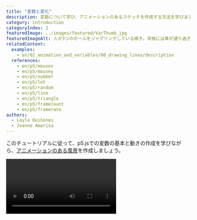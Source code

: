 ```yaml
---
title: "変数と変化"
description: 変数について学び、アニメーションのあるスケッチを作成する方法を学びましょう！
category: introduction
categoryIndex: 2
featuredImage: ../images/featured/VarThumb.jpg
featuredImageAlt: 人が3つのボールをジャグリングしている様子。背後には車が通り過ぎていきます。背景には夜景の絵画があり、木、雲、三日月が描かれています。
relatedContent:
  examples:
    - en/02_animation_and_variables/00_drawing_lines/description
  references:
    - en/p5/mousex
    - en/p5/mousey
    - en/p5/number
    - en/p5/let
    - en/p5/random
    - en/p5/line
    - en/p5/triangle
    - en/p5/framecount
    - en/p5/framerate
authors:
  - Layla Quiñones
  - Joanne Amarisa
---
```



このチュートリアルに従って、p5.jsでの変数の基本と動きの作成を学びながら、[アニメーションのある風景](https://editor.p5js.org/Msqcoding/sketches/WQWNKZppu)を作成しましょう。

<Video src="/videos/tutorials/landscape.mp4" alt="背景に三日月と山脈があり、前景に草と成長する木々がある、アニメーションのある風景。星がランダムに現れ、雲がキャンバス上を移動します。" />

このチュートリアルでは以下のことを学びます：

- p5.jsのスケッチで変数を宣言、初期化、更新する
- p5.jsの図形関数で変数、演算子、random()を使用してキャンバス上に動きを作成する
- p5.jsのプロジェクトに線形およびランダムな動きを追加する


## 前提条件：

- [環境のセットアップ](/tutorials/setting-up-your-environment)
- [はじめに](/tutorials/get-started)
- (オプション) [デバッグのフィールドガイド](/tutorials/field-guide-to-debugging)

始める前に、以下のことができるようになっているはずです：

- [p5.js Web Editor](https://editor.p5js.org/)にログインし、新しいプロジェクトを保存する
- キャンバスのサイズと背景色を変更する
  - [`background()`](/reference/p5/background), [`createCanvas()`](/reference/p5/createCanvas), [`setup()`](/reference/p5/setup), [`draw()`](/reference/p5/draw)
- 図形とテキストを追加してカスタマイズする
  - [`circle()`](/reference/p5/circle)や[`rect()`](/reference/p5/rect)などの2D基本図形
  - [`text()`](/reference/p5/text), [`fill()`](/reference/p5/fill), [`stroke()`](/reference/p5/stroke), [`textSize()`](/reference/p5/textSize)
- [`mouseX`](/reference/p5/mouseX)と[`mouseY`](/reference/p5/mouseY)を使用して簡単なインタラクティブ性を追加する
- [コードにコメントを追加する](https://developer.mozilla.org/en-US/docs/MDN/Writing_guidelines/Writing_style_guide/Code_style_guide/JavaScript#comments)
- [エラーメッセージ](/tutorials/field-guide-to-debugging)を読んで対処する


## ステップ1：開始点を選ぶ<a id="step-1"></a>

[p5.js Web Editor](https://editor.p5js.org/)にログインし、以下のオプションから1つ選んでください：

- 前回の[はじめてのチュートリアル](/tutorials/get-started)を完了している場合：
  - [インタラクティブな風景](https://editor.p5js.org/p5Master718/sketches/aDwxcxCbV)を複製し、新しい名前を付けます。
    - [インタラクティブな風景](https://editor.p5js.org/p5Master718/sketches/aDwxcxCbV)を開き、*File*をクリックし、*Duplicate*を選択します。
    - 名前を「Animated Landscape」などに変更します。
  - [ステップ3](#step-3)に進みます。
- 最初から始める場合：
  - キャンバス上に図形やテキストを配置するのに役立つコードが含まれている[このテンプレート](https://editor.p5js.org/Msqcoding/sketches/nHyx0xDG6)を使用します：
  - [テンプレート](https://editor.p5js.org/Msqcoding/sketches/nHyx0xDG6)を複製し、新しい名前を付けます。
    - この[テンプレートリンク](https://editor.p5js.org/Msqcoding/sketches/nHyx0xDG6)を開き、*File*をクリックし、*Duplicate*を選択します。
    - 名前を「Animated Landscape」などに変更します。
  - テンプレートを使用せずに新しいp5.jsプロジェクトを開き、「Animated Landscape」という名前を付けて保存することもできます。
    - ヘルパーコードを使用したい場合は、以下の行を[`draw()`](/reference/p5/draw)関数にコピーしてください：

      ```js
      //マウスのx座標とy座標をキャンバス上に表示します
      fill(255) //白いテキスト
      text(`${mouseX}, ${mouseY}`, 20, 20);
      ```

<Callout title="ヒント">
[p5.js Web Editor](https://editor.p5js.org/)で*Play*をクリックし、「Auto-refresh」の横にあるチェックボックスをオンにすると、プロジェクトにコードを追加するたびにキャンバスが継続的に更新されます。このボックスをチェックすると、スケッチに変更を加えるたびに*Play*ボタンを押す必要がなくなります。
</Callout>

[テンプレート](https://editor.p5js.org/Msqcoding/sketches/nHyx0xDG6)を複製した場合、コードは以下のようになるはずです：

<EditableSketch code={`
function setup() {
  createCanvas(400, 400);
}

function draw() {
  background(220);
  //ここにコードを配置します

  // マウスのx座標とy座標をキャンバス上に配置します
  fill(0)
  text(\`\${mouseX}, \${mouseY}\`, 20, 20);
}
`} />

``text(`${mouseX}, ${mouseY}`, 20, 20);``というコード行は、マウスポインタのx座標とy座標を座標ペアx, yとして表示します。最初の数字、変数[mouseX](/reference/p5/mouseX)の値は、マウスポインタがキャンバス上を移動する際のx座標を表します。2番目の数字、変数[mouseY](/reference/p5/mouseY)の値は、マウスポインタのy座標を表します。


<Callout title="ヒント">
このテキストを表示し続けるには、このコードが[`draw()`](/reference/p5/draw)の最後の行に表示されていることを確認してください。背景とブレンドする場合は、[`fill()`](/reference/p5/fill)の値を変更してテキストの色を変更する必要があるかもしれません。座標が不要になったら、[`fill()`](/reference/p5/fill)と[`text()`](/reference/p5/text)関数の前に`//`を入力します。これにより、それらの行をコメントとして隠すことで、プログラムにそれらの行をスキップするよう指示します！

**忘れずに：** プログラムの最後の行は`}`（閉じ中括弧）であるべきです。これは[`draw()`](/reference/p5/draw)関数のブロックを閉じます。
</Callout>

コメントについて詳しく学ぶには、この[リファレンス](https://developer.mozilla.org/en-US/docs/MDN/Writing_guidelines/Writing_style_guide/Code_style_guide/JavaScript#comments)を参照するか、[このビデオ](https://www.youtube.com/watch?v=xJcrPJuem5Q)をご覧ください。


### 変数

変数は、スケッチで使用できる値を格納します。**変数は、時間とともに変化する要素をスケッチに追加する際に非常に役立ちます。** 変数は計算、メッセージ、関数の引数など、さまざまな用途に使用できます！

[`mouseX`](/reference/p5/mouseX)と[`mouseY`](/reference/p5/mouseY)は、p5.jsライブラリに組み込まれている変数です。これらは、マウスポインタがキャンバス上をドラッグされる際のx座標とy座標を格納します。[はじめに](/tutorials/get-started)チュートリアルでは、[`mouseX`](/reference/p5/mouseX)と[`mouseY`](/reference/p5/mouseY)をてんとう虫や他の絵文字のx座標とy座標として使用した[インタラクティブな風景](https://editor.p5js.org/p5Master718/sketches/aDwxcxCbV)を作成しました。これにより、絵文字がキャンバス上でマウスポインタをドラッグすると追従し、アートワークをインタラクティブにすることができました！

上記のテンプレートでは、[`mouseX`](/reference/p5/mouseX)と[`mouseY`](/reference/p5/mouseY)を使用して、[`text()`](/reference/p5/text)関数を使ってマウスのx座標とy座標をキャンバス上に表示しています。変数は[`text()`](/reference/p5/text)関数と[文字列補間](https://www.geeksforgeeks.org/string-interpolation-in-javascript/)（例2）を使用してテキストと一緒にキャンバス上に表示できます。


### 文字列補間

[はじめに](/tutorials/get-started)では、文字列が常に引用符（`""`）で囲まれた[データ型](https://developer.mozilla.org/en-US/docs/Web/JavaScript/Data_structures)であることを学びました。変数と文字列を一緒に使用するために、[テンプレートリテラル](https://developer.mozilla.org/en-US/docs/Web/JavaScript/Reference/Template_literals)を使用できます！テンプレートリテラルは引用符（`""`）の代わりにバッククォート（``）で始まり終わります。[この例](https://editor.p5js.org/Msqcoding/sketches/pfSJLvxOB)のように、バッククォートの間に任意の文字を入力して文字列を生成できます。`${}`プレースホルダーを使用し、中括弧内に変数名を配置することで、[この例](https://editor.p5js.org/Msqcoding/sketches/8sM-h5Hd9)のように文字列に変数を含めることができます。

詳しくは[文字列補間](https://www.geeksforgeeks.org/string-interpolation-in-javascript/)（例2）、[テンプレートリテラル](https://developer.mozilla.org/en-US/docs/Web/JavaScript/Reference/Template_literals)、またはp5.jsの[string](/reference/p5/String)リファレンスページをご覧ください！

<Callout title="注意">
[数値](/reference/p5/number)を含む変数は、数値が必要な場所で引数として使用できます。[文字列](/reference/p5/String)を格納する変数を数値が必要な場所で使用すると、コンソールに`"...was expecting Number for the first parameter, received string instead."`のようなエラーメッセージが表示されます。一般的なエラーとその修正方法については、[デバッグのフィールドガイド](/tutorials/field-guide-to-debugging)のエラーメッセージセクションをご覧ください！
</Callout>

## ステップ2：背景の風景を作成する<a id="step-2"></a>

- 背景に色を付けます。
- 風景の形（太陽や月、山、建物、家、木など）を追加し、色を付けます。
- コードの各セクションを説明するコメントを追加します。

キャンバス上で色と形を使用する方法の詳細については、[はじめにのステップ4〜6](/tutorials/get-started)を参照してください。

コードは次のようになります：

<EditableSketch code={`
function setup() {
  createCanvas(400, 400);
}

function draw() {
  background('navy'); //紺色の背景

  //月
  fill(255);
  stroke(0);
  circle(350, 50, 100);

  //三日月のための重なる紺色の円
  stroke("navy");   
  fill("navy");
  circle(320,50,100);

  //大きな灰色の山
  stroke(0);
  fill(80);
  triangle(-40,300,75,100, 250,300);
  triangle(100,300,300,100, 500,300);

  //草
  fill('rgb(50,76,50)');
  rect(0,300, 400, 100);

  //マウスのx座標とy座標をキャンバス上に表示します
  fill(255) //白いテキスト
  text(\`mouseX: \${mouseX}, mouseY: \${mouseY}\`, 20, 20);  
}
`} />

上記のコードでは、[`circle()`](/reference/p5/circle)と[`triangle()`](/reference/p5/triangle)の形を使用して風景内のオブジェクトを作成し、[`fill()`](/reference/p5/fill)と[`stroke()`](/reference/p5/stroke)を使用して形と輪郭に色を付けています。

- [`background()`](/reference/p5/background)はキャンバスの背景色を変更するために使用されます。
- [`draw()`](/reference/p5/draw)は繰り返しコードを実行します。これにより、[`draw()`](/reference/p5/draw)の最後に表示される形が、近くに配置されている場合、最初に来る形と重なることができます。
  - 三日月は2つの[`circle()`](/reference/p5/circle)形を重ねることで作成されました。
    - [この例](https://editor.p5js.org/Msqcoding/sketches/eHkwP3yBC)では、重なる2つの円を使用して三日月を作成しています。
  - 山は2つの重なる[`triangle()`](/reference/p5/triangle)形を使用して作成されました（以下の図を参照）。
    - [この例](https://editor.p5js.org/p5Master718/sketches/CxuLJszOL)は、重なる三角形を使用してより詳細な山を作成する方法を示しています。
- [`triangle()`](/reference/p5/triangle)は、キャンバス上に表示するために3つの点の位置が必要です。各点にはx座標とy座標の値があります。最初の2つの数字は最初の点のx座標とy座標（x<sub>1, </sub>y<sub>1</sub>）、次の2つの数字は次の点の座標（x<sub>2, </sub>y<sub>2</sub>）、最後の2つは最後の点の座標（x<sub>3, </sub>y<sub>3</sub>）です。

![3つの角の座標がラベル付けされた三角形を描いた図：(x1, y1)、(x2, y2)、(x3, y3)。図の上には三角形関数の構文が "triangle(x1, y1, x2, y2, x3, y3);" と表示されています。](../images/introduction/triangle-diagram.png)

あなたの風景は上記のコードサンプルとは大きく異なる可能性があります。以下の形をスケッチで自由に使用してください（リンクをクリックして詳細を学びましょう）：[`rect()`](/reference/p5/rect)  |  [`triangle()`](/reference/p5/triangle)  |  [`ellipse()`](/reference/p5/ellipse)  |  [`circle()`](/reference/p5/circle)  |  [`line()`](/reference/p5/line)  |  [`square()`](/reference/p5/square)  |  [`quad()`](/reference/p5/quad)  |  [`point()`](/reference/p5/point)  |  [`arc()`](/reference/p5/arc)

プロジェクトで形と色を使用する方法についてさらに学ぶには、以下のリソースをご覧ください：[`fill()`](/reference/p5/fill)  |  [`stroke()`](/reference/p5/stroke)  |  [`background()`](/reference/p5/background)  |  [`draw()`](/reference/p5/draw)

[デバッグのフィールドガイド](/tutorials/field-guide-to-debugging)とThe Coding Trainの[このビデオ](https://www.youtube.com/watch?v=LuGsp5KeJMM\&list=PLRqwX-V7Uu6Zy51Q-x9tMWIv9cueOFTFA\&index=6)で強調されている一般的なエラーを避けるようにしてください。

## ステップ3：カスタム変数を使用して形を描く<a id="step-3"></a>

- [`ellipse()`](/reference/p5/ellipse)メソッドを使用して、キャンバスの空に白い雲を配置します。
  - 以下のテキスト行を草のコードの直下に追加します：

    ```js
    //雲
    fill(255);
    ellipse(50, 50, 80, 40);
    ```

- `cloudOneX`という名前のカスタム変数を作成し、その中に数字50を格納します – この変数はプログラム全体を通して白い雲のx座標の値を格納します。
  - 以下のテキスト行を[`setup()`](/reference/p5/setup)の前に追加します：

    ```js
    //雲のx座標のためのカスタム変数
    let cloudOneX = 50;
    ```

- `ellipse(50, 50, 80, 40);`のx座標を`cloudOneX`変数に置き換えます。
  - このコード行は以下のようになるはずです：

    ```js
    ellipse(cloudOneX, 50, 80, 40);
    ```

コードは次のようになります：

<EditableSketch code={`
//雲のx座標のためのカスタム変数
let cloudOneX = 50;

function setup() {
  createCanvas(400, 400);
}

function draw() {
  background('navy'); //紺色の背景

  //月
  fill(255);
  stroke(0);
  circle(350, 50, 100);

  //三日月のための重なる紺色の円
  stroke("navy");   
  fill("navy");
  circle(320,50,100);

  //大きな灰色の山
  stroke(0);
  fill(80);
  triangle(-40,300,75,100, 250,300);
  triangle(100,300,300,100, 500,300);

  //草
  fill('rgb(50,76,50)');
  rect(0,300, 400, 100);
  
  //雲
  fill(255);
  ellipse(cloudOneX, 50, 80, 40);

  //マウスのx座標とy座標をキャンバス上に表示します
  fill(255) //白いテキスト
  text(\`mouseX: \${mouseX}, mouseY: \${mouseY}\`, 20, 20);
} 
`} />

[`ellipse()`](/reference/p5/ellipse)はキャンバス上に表示するために4つの数値が必要です。最初の2つの数字（x, y）は中心点のx座標とy座標です。最後の2つの数字は楕円のピクセル幅と高さを表します。

![楕円の幅、高さ、中心点(x,y)にラベルが付いた図。図の上には楕円関数の構文が "ellipse(x, y, width, height);" と表示されています。](../images/introduction/ellipse-diagram.png)

上記のコードでは、雲は[`ellipse()`](/reference/p5/ellipse)を使用して描かれており、`cloudOneX`（数値50を格納）をx座標として、50をy座標として、幅80ピクセル、高さ40ピクセルで描画されています。


### カスタム変数

カスタム変数は、後で変更可能な[数値](/reference/p5/number)や[文字列](/reference/p5/String)などの値を格納します。カスタム変数は変更可能な値を格納するため、キャンバス上の形のx座標やy座標、サイズを変更するのに使用できます。形のx座標やy座標が変更されると、それは動いているように見えます。このステップでは：

- [`ellipse()`](/reference/p5/ellipse)を使用して、x座標として数値50を使用して白い雲をキャンバス上に配置しました；
- [`setup();`](/reference/p5/setup)の前に`cloudOneX`という名前のカスタム変数を*宣言*しました
  - プログラムで使用するカスタム変数を作成する場合、名前を付け、キーワード[`let`](/reference/p5/let)を使用して*宣言*する必要があります。
  - 変数は任意の名前で*宣言*できますが、変数の用途を思い出すのに役立つ名前を使用するのが最適です！
- `cloudOneX`に数値50を割り当てて*初期化*しました。
  - *代入演算子*（`=`）を使用して変数に値を格納できます – これは特定の変数に値を割り当てます。
  - カスタム変数に初めて値が格納されるとき、それを変数の*初期化*と呼びます。

![変数の初期化と宣言のJavaScript構文の部分にラベルを付けた図："let"は"カスタム変数を宣言するキーワード"とラベル付けされ、"変数名"は"名前"とラベル付けされ、"="は"変数名に値を割り当てる"代入演算子"とラベル付けされ、"値"は"数値や文字列などの任意のデータ型"とラベル付けされています。](../ja-images/introduction/assignment-diagram.png)

最後に、変数名`cloudOneX`を[`ellipse()`](/reference/p5/ellipse)のx座標の引数として使用できます。`cloudOneX`変数には数値50が格納されているため、数値が必要な任意の関数で`cloudOneX`を引数として使用できます。ここでは、白い雲のx座標として数値50を`cloudOneX`変数名に置き換えて使用しました：`ellipse(cloudOneX, 50, 80, 40);`。


### 変数のスコープ

*変数のスコープ*は、プログラム内でその変数を使用できる場所を説明します。カスタム変数を[`setup()`](/reference/p5/setup)と[`draw()`](/reference/p5/draw)の外部で宣言することがしばしば有用です。なぜなら、これにより変数が*グローバルスコープ*を持つことができるからです。*グローバルスコープ*を持つ変数は、プログラムのどこでも使用できます。グローバル変数は多くの場合、コードの最初の行で宣言されます。これはプログラマーが何が変更されているかを理解するのに役立ち、コードの保守を容易にし、コードの後半での混乱を避けるのに役立ちます。[`mouseX`](/reference/p5/mouseX)、[`mouseY`](/reference/p5/mouseY)、[`width`](/reference/p5/width)、[`height`](/reference/p5/height)などの組み込み変数は、p5.jsライブラリに組み込まれているため宣言する必要がなく、グローバルスコープを持っているためコードのどこでも使用できます！

他の関数（[`draw()`](/reference/p5/draw)や[`setup()`](/reference/p5/setup)など）内で宣言された変数は*ローカルスコープ*を持ちます – つまり、それらが宣言されたブロックまたは関数内でのみ使用できます。[`setup()`](/reference/p5/setup)で宣言された変数は[`draw()`](/reference/p5/draw)や他の関数で使用できず、[`draw()`](/reference/p5/draw)で定義された変数は[`setup()`](/reference/p5/setup)で使用できません。グローバルとローカル変数のスコープの[この例](https://editor.p5js.org/p5Master718/sketches/aa8bBwGHb)をご覧ください。

カスタム変数の宣言、初期化、使用についてさらに学ぶには、これらのp5.jsリファレンスページをご覧ください：[`let`](/reference/p5/let)、[numbers](/reference/p5/number)、[strings](/reference/p5/String)。

### アニメーションのための変数の使用

キャンバス上の形のx座標やy座標が変化すると、その形が動いているように見えます。キャンバス上に表示される任意のものの x座標やy座標の代わりに変数を使用できます。例：

- `cloudOneX`に格納されている値を、初期化されている値を置き換えることで変更し、キャンバス上の白い雲の変化を観察します。
  - `cloudOneX`の値が増加すると、白い雲は右に移動しているように見えます。
  - `cloudOneX`の値が減少すると、白い雲は左に移動しているように見えます。

次のステップでは、`cloudOneX`の値を変更して、雲がキャンバス上で水平に移動しているように見えるようにします。


## ステップ4：水平方向の動きを追加する<a id="step-4"></a>

- 白い雲の下の行に、以下のコードを追加します：

  ```js
  //x座標をフレームカウントに設定します
  //左端でリセットします
  cloudOneX = frameCount % width
  ```

コードは次のようになります：

<EditableSketch code={`
//雲のx座標のためのカスタム変数
let cloudOneX = 50;

function setup() {
  createCanvas(400, 400);
}

function draw() {
  background('navy'); //紺色の背景
  
  //月
  fill(255);
  stroke(0);
  circle(350, 50, 100);
  //三日月のための重なる紺色の円
  stroke("navy");   
  fill("navy");
  circle(320,50,100);

  //大きな灰色の山
  stroke(0);
  fill(80);
  triangle(-40,300,75,100, 250,300);
  triangle(100,300,300,100, 500,300);
  
  //草
  fill('rgb(50,76,50)');
  rect(0,300, 400, 100);
  
  //雲
  fill(255);
  ellipse(cloudOneX, 50, 80, 40);

  //x座標をフレームカウントに設定します
  //左端でリセットします
  cloudOneX = frameCount % width

  //マウスのx座標とy座標をキャンバス上に表示します
  fill(255) //白いテキスト
  text(\`mouseX: \${mouseX}, mouseY: \${mouseY}\`, 20, 20);  
}
`} />

上記のステップでは、`cloudOneX`を`frameCount % width`の値に設定しました。[`draw()`](/reference/p5/draw)が繰り返し実行されることを思い出してください：

- [`frameCount`](/reference/p5/frameCount)は、[`draw()`](/reference/p5/draw)が実行された回数を保存する組み込み変数です。この値は、プログラムが実行されている限り増加し続けます。
  - [`frameCount`](/reference/p5/frameCount)に格納される値を表示する[この例](https://editor.p5js.org/p5Master718/sketches/hT1KJ-RF4)をご覧ください。
- [`width`](/reference/p5/width)は、[`createCanvas()`](/reference/p5/createCanvas)で定義されたキャンバスの幅を格納する組み込み変数です。この例では、[`width`](/reference/p5/width)が400で[`height`](/reference/p5/height)が400であることがわかります。
- [`%`](https://developer.mozilla.org/en-US/docs/Web/JavaScript/Reference/Operators/Remainder)は剰余演算子（モジュロとも呼ばれます）です - 左側の数（[`frameCount`](/reference/p5/frameCount)）を右側の数（400）で割り、その余りを返します。以下の表は、プログラムの実行中に[`frameCount`](/reference/p5/frameCount)と`frameCount % width`がどのように変化するかを示しています（**[`width`](/reference/p5/width)が400の場合**）：

<table >

<tr>

<th>

`frameCount`

</th>

<th>

`frameCount % width`

</th>

</tr>

<tr>

<td>

0

</td>

<td>

0

</td>

</tr>

<tr>

<td>

100

</td>

<td>

100

</td>

</tr>

<tr>

<td>

300

</td>

<td>

300

</td>

</tr>

<tr>

<td>

400

</td>

<td>

0

</td>

</tr>

<tr>

<td>

500

</td>

<td>

100

</td>

</tr>

<tr>

<td>

700

</td>

<td>

300

</td>

</tr>

<tr>

<td>

800

</td>

<td>

0

</td>

</tr>

</table>

- `cloudOneX = frameCount % width`の場合：
  - [`frameCount`](/reference/p5/frameCount)が400未満の場合、`frameCount % width`は[`frameCount`](/reference/p5/frameCount)の値を返します。
    - 例：[`frameCount`](/reference/p5/frameCount)が40の場合、`frameCount % width`は40を返し、`cloudOneX`に格納します。これにより、白い雲がx座標40に移動します。
  - [`frameCount`](/reference/p5/frameCount)が増加するにつれて、新しい値が`cloudOneX`に格納され、白い雲は右に移動しているように見えます（より高いx座標）。
  - [`frameCount`](/reference/p5/frameCount)が[`width`](/reference/p5/width)と等しくなると、`frameCount % width`は0を返します。これにより、雲の位置がx座標0（キャンバスの左端）にリセットされます。
  - [`frameCount`](/reference/p5/frameCount)が[`width`](/reference/p5/width)より大きくなると、`frameCount % width`は再び[`frameCount`](/reference/p5/frameCount)の値を返し始めます。
    - 例：[`frameCount`](/reference/p5/frameCount)が440の場合、`frameCount % width`は40を返し、`cloudOneX`に格納します。
  - [`frameCount`](/reference/p5/frameCount)が[`width`](/reference/p5/width)の倍数に達するたびに、`frameCount % width`は0になり、雲がキャンバスの左端（x座標が0の位置）にリセットされたように見えます。

プログラムが実行されると：

- `cloudOneX`が宣言され、50の値で初期化されます。
- [`setup()`](/reference/p5/setup)が実行され、幅400ピクセルのキャンバスを作成します。
- [`draw()`](/reference/p5/draw)が最初に実行されるとき：
  - 背景と風景のすべての形がキャンバス上に描画されます；
  - 雲がx座標`cloudOneX`（数値50を格納）で描画されます；
  - `cloudOneX`に`frameCount % width`の余りが格納されます。
- [`draw()`](/reference/p5/draw)が2回目に実行されるとき：
  - 背景と風景が再び描画されると、すべての形が覆われます；
  - 新しい雲が`cloudOneX`の新しい値で上に描画され、x座標0から400まで移動し、その後リセットしたように見える錯覚を作り出します；
  - このパターンは[`draw()`](/reference/p5/draw)が停止するまで続きます。

キャンバス上を形が移動する際の[`frameCount`](/reference/p5/frameCount)と`frameCount % width`の値を表示する[この例](https://editor.p5js.org/p5Master718/sketches/wpAhQK9WN)をご覧ください。詳細については、[MDNの剰余リファレンス](https://developer.mozilla.org/en-US/docs/Web/JavaScript/Reference/Operators/Remainder)をご覧ください！

### アニメーションとdraw()

[`draw()`](/reference/p5/draw)関数は繰り返しコードを実行し、一連の静止画をアニメーション化するフリップブックのように動作します。

- [フリップブックアニメーション](https://www.youtube.com/watch?v=J2xrN5WQuxw)の例

[`draw()`](/reference/p5/draw)が背景と風景の形のコードを読み取るたびに、前回[`draw()`](/reference/p5/draw)が実行されたときにキャンバス上に描画されたものを覆います。これにより、[`draw()`](/reference/p5/draw)が実行されるたびにキャンバス上のものが変化すると、フリップブックの次のページをめくったかのように見えます。

- [この例](https://editor.p5js.org/p5Master718/sketches/H3dfPaKaN)は、円がキャンバス上を水平に移動する際のx座標の変化を示しています。
- [この例](https://editor.p5js.org/p5Master718/sketches/CHPMI1xBJ)は、円がキャンバス上を垂直に移動する際のy座標の変化を示しています。
- [この例](https://editor.p5js.org/p5Master718/full/vEDfXfXBJ)は、プログラムの実行中に円のサイズが変化する様子を示しています。
- これらの例は、[`draw()`](/reference/p5/draw)関数が実行されるたびに新しい位置に新しい形が描画される様子を示しています：[水平方向の動き](https://editor.p5js.org/p5Master718/sketches/hSv6uLFvv) | [垂直方向の動き](https://editor.p5js.org/p5Master718/sketches/Xk_MUZ9yT) | [ランダムな動き](https://editor.p5js.org/Msqcoding/sketches/yLtbuqPIG)
  - これらの例では、[`draw()`](/reference/p5/draw)が提供する「フリップブック」の錯覚を取り除くために[`background()`](/reference/p5/background)が削除されています。これにより、背景がそれを覆わないため、描画されるすべての新しい形を見ることができます。

詳細については、[`draw()`](/reference/p5/draw)のp5.jsリファレンスをご覧ください。

### `frameRate()`、`frameCount`、`console.log()`

[`draw()`](/reference/p5/draw)が実行される回数は[`frameCount`](/reference/p5/frameCount)変数に格納され、1秒間に[`draw()`](/reference/p5/draw)が実行される回数は*フレームレート*として知られています。デフォルトでは、フレームレートはコンピュータによって設定され、ほとんどのコンピュータでは約60です。これは、[`draw()`](/reference/p5/draw)に表示されるコードが1秒間に約60回実行されることを示しています。

[`frameRate()`](/reference/p5/frameRate)関数を使用して、[`draw()`](/reference/p5/draw)の*フレームレート*を設定および表示できます。[`console.log()`](/reference/console/log)を使用して、フレームレートと[`frameCount`](/reference/p5/frameCount)の値をコンソールに表示できます。

- [この例](https://editor.p5js.org/p5Master718/sketches/7j0u_pljk)は、ランダムな円のアニメーションを示し、コンソールにフレームレートを表示します。
- [この例](https://editor.p5js.org/p5Master718/sketches/CH2Nmbzwz)は、ランダムな円のアニメーションを示し、フレームレートを新しい値に設定し、それをコンソールに表示します。

詳細については、以下のp5.jsリファレンスページをご覧ください：[`frameRate()`](/reference/p5/frameRate) | [`frameCount`](/reference/p5/frameCount) | [`console.log()`](/reference/console/log)


## ステップ5：より多くの動く雲を追加し、フレームレートを変更する<a id="step-5"></a>

- フレームレートを15に設定してアニメーションを遅くします：
  - [`background()`](/reference/p5/background)の下の行にこれを追加します：`frameRate(15); //フレームレートを15に設定`
- [ステップ4](#step-4)を繰り返して、異なるxとy値で風景にさらに雲を追加します。
  - 最初の雲の下にこのテキストを追加できます：

    ```js
    ellipse(cloudOneX - 40, 100, 60, 20);
    ellipse(cloudOneX + 20, 150, 40, 10);
    ```

コードは次のようになります：

<EditableSketch code={`
//雲のx座標のためのカスタム変数
let cloudOneX = 50;

function setup() {
  createCanvas(400, 400);
}

function draw() {
  background('navy'); //紺色の背景
  frameRate(15); //フレームレートを15に設定
  
  //月
  fill(255);
  stroke(0);
  circle(350, 50, 100);

  //三日月のための重なる紺色の円
  stroke("navy");   
  fill("navy");
  circle(320,50,100);

  //大きな灰色の山
  stroke(0);
  fill(80);
  triangle(-40,300,75,100, 250,300);
  triangle(100,300,300,100, 500,300);

  //草
  fill('rgb(50,76,50)');
  rect(0,300, 400, 100);

  //雲
  fill(255);
  ellipse(cloudOneX, 50, 80, 40);
  ellipse(cloudOneX - 40, 100, 60, 20);
  ellipse(cloudOneX + 20, 150, 40, 10);

  //x座標をフレームカウントに設定します
  //左端でリセットします
  cloudOneX = frameCount % width

  //マウスのx座標とy座標をキャンバス上に表示します
  fill(255) //白いテキスト
  text(\`mouseX: \${mouseX}, mouseY: \${mouseY}\`, 20, 20);
}
`} />

上記のステップでは、以下を追加しました：

- x座標`cloudOneX - 40`、y座標`100`の2番目の雲
  - これにより、2番目の雲が最初の雲の40ピクセル左、20ピクセル下に描画されます。
- x座標`cloudOneX + 20`、y座標`150`の3番目の雲
  - これにより、3番目の雲が最初の雲の20ピクセル右、70ピクセル下に描画されます。

ここでは、`cloudOneX`を*参照点*として使用しました - キャンバス上で一緒に動く形を配置する際のガイドとして使用される点です。

- [この例](https://editor.p5js.org/p5Master718/sketches/FiePhOrbF)は、参照点（x, y）を使用して複数の形の位置を一度に変更する方法を示しています。

## ステップ6：垂直方向の動きを追加する

風景に垂直方向（上下）に動く木（または他のオブジェクト）を追加します。

- キャンバスに木を描きます。
  - 雲が描かれるコードと変数が増加するコードの間にこのテキストを追加します：

    ```js
    //成長する木
    //幹
    fill("rgb(118,80,72)");
    rect(40, 270, 15, 50);
    //葉
    fill("green");
    triangle(25, 270, 45, 240, 70, 270);
    ```

- 葉を描く三角形の頂点（240）から`frameCount % 290`を引きます - `cloudOneX`に格納される値：
  - 上記の三角形のy<sub>2</sub>の値を`frameCount % 290`を引くように修正します：

    ```js
    //葉
    fill("green");
    triangle(25, 270, 45, 240 - frameCount % 290, 70, 270);
    ```

- 同じように成長する木をさらに追加します。
  - 最初の木の下にこのテキスト行を追加します：

    ```js
    //幹
    fill("rgb(118,80,72)");
    rect(340, 330, 15, 50);
    //葉
    fill("green");
    triangle(325, 330, 345, 240 - frameCount % 290, 370, 330);
    ```
コードは次のようになります：

<EditableSketch code={`
//雲のx座標のためのカスタム変数
let cloudOneX = 50;

function setup() {
  createCanvas(400, 400);
}

function draw() {
  background('navy'); //紺色の背景
  frameRate(15); //フレームレートを15に設定

  //月
  fill(255);
  stroke(0);
  circle(350, 50, 100);

  //三日月のための重なる紺色の円
  stroke("navy");   
  fill("navy");
  circle(320,50,100);

  //大きな灰色の山
  stroke(0);
  fill(80);
  triangle(-40,300,75,100, 250,300);
  triangle(100,300,300,100, 500,300);

  //草
  fill('rgb(50,76,50)');
  rect(0,300, 400, 100);

  //雲
  fill(255);
  ellipse(cloudOneX, 50, 80, 40);
  ellipse(cloudOneX - 40, 100, 60, 20);
  ellipse(cloudOneX + 20, 150, 40, 10);

  //成長する木

  //幹
  fill("rgb(118,80,72)");
  rect(40, 270, 15, 50);

  //葉
  fill("green");
  triangle(25, 270, 45, 240 - frameCount % 2900,70, 270);

  //幹
  fill("rgb(118,80,72)");
  rect(340, 330, 15, 50);

  //葉
  fill("green");
  triangle(325, 330, 345, 240 - frameCount % 290, 370, 330);

  //x座標をフレームカウントに設定します
  //左端でリセットします

  cloudOneX = frameCount % width

  //マウスのx座標とy座標をキャンバス上に表示します
  fill(255) //白いテキスト
  text(\`mouseX: \${mouseX}, mouseY: \${mouseY}\`, 20, 20);
}
`} />

このステップでは、以下を行いました：

- 長方形（木の幹）と三角形（葉）で構成される木を追加しました；
- 三角形の頂点のy座標（`y2`）の値を`frameCount % 290`を引くように修正しました（`y2`の位置を思い出すには[triangle()](/reference/p5/triangle)の図を参照してください）：
  - 木の葉を成長させたいので、三角形の頂点は[`draw()`](/reference/p5/draw)が実行されるたびにキャンバス上で上に移動する必要があります。[この例](https://editor.p5js.org/p5Master718/sketches/605MEWNxh)で見られるように、キャンバス上で上に移動する点のy座標（`y2`）は減少します。
  - この動きを実現するために、`y2`の値を`240 - frameCount % 290`を引くように修正しました。これにより、[`frameCount`](/reference/p5/framecount)を290で割った余りだけ`y2`が減少します。
  - [ステップ5](#step-5)で見たように、[`draw()`](/reference/p5/draw)関数が実行されるたびに、`frameCount % 290`が返す値は`1`ずつ増加するので、`y2`も変化します。
    - [`draw()`](/reference/p5/draw)が実行される前、`y2`は`240`です。
    - [`draw()`](/reference/p5/draw)が最初に実行されるとき、`frameCount % 290`からの値は`1`で、`y2`は`239`になります。
    - [`draw()`](/reference/p5/draw)が2回目に実行されるとき、`frameCount % 290`からの値は`2`で、`y2`は`238`になります。
    - [`draw()`](/reference/p5/draw)が3回目に実行されるとき、`frameCount % 290`の値は`3`で、`y2`は`237`になります。
    - [`frameCount`](/reference/p5/framecount)が290の倍数になると、`frameCount % 290`の値は`0`になり、`y2`は元の値`240`に戻ります。
    - このパターンは[`draw()`](/reference/p5/draw)が停止するまで続きます。

詳細については、以下のp5.jsリファレンスページをご覧ください：[`frameRate()`](/reference/p5/frameRate) | [`frameCount`](/reference/p5/frameCount) | [`triangle()`](/reference/p5/triangle)

## ステップ7：ランダムな動きを追加する<a id="step-7"></a>

- 空にランダムな位置に現れる流れ星を追加します。
  - `lineXone`と`lineYone`という2つの変数を宣言し、`0`で初期化します。これらのテキスト行を[`setup()`](/reference/p5/setup)の前に追加します：

    ```js
    //流れ星のためのカスタム変数
    let lineXone = 0;
    let lineYone = 0;
    ```

- 流れ星を表す線を描きます。このテキストを`frameRate(15)`の下に追加します：

  ```js
  //流れ星
  stroke("yellow");
  line(lineXone, lineYone, lineXone + 30, lineYone - 30);
  ```

- `lineXone`と`lineYone`をランダムな値に設定します。このテキストを`cloudOneX`が`frameCount % width`に割り当てられるコード行の後に追加します：

  ```js
  //流れ星をランダムな位置に設定
  lineXone = random(0, width);
  lineYone = random(0, height/2);
  ```

- マウスポインタのx座標とy座標を表示するコード行を`draw()`の最後から削除して、最終プロジェクトを表示します。
- 友達とシェアしましょう！

コードは以下のようになるはずです：

<EditableSketch code={`
//雲のx座標のためのカスタム変数
let cloudOneX = 50;

//流れ星のためのカスタム変数
let lineXone = 0;
let lineYone = 0;

function setup() {
  createCanvas(400, 400);
}

function draw() {
  background('navy'); //紺色の背景
  frameRate(15); //フレームレートを15に設定

  //流れ星
  stroke("yellow");
  line(lineXone, lineYone, lineXone + 30, lineYone - 30);

  //月
  fill(255);
  stroke(0);
  circle(350, 50, 100);

  //三日月のための重なる紺色の円
  stroke("navy");   
  fill("navy");
  circle(320,50,100);

  //大きな灰色の山
  stroke(0);
  fill(80);
  triangle(-40,300,75,100, 250,300);
  triangle(100,300,300,100, 500,300);

  //草
  fill('rgb(50,76,50)');
  rect(0,300, 400, 100);

  //雲
  fill(255);
  ellipse(cloudOneX, 50, 80, 40);
  ellipse(cloudOneX - 40, 100, 60, 20);
  ellipse(cloudOneX + 20, 150, 40, 10);

  //成長する木
  //幹
  fill("rgb(118,80,72)");
  rect(40, 270, 15, 50);

  //葉
  fill("green");
  triangle(25, 270, 45, 240 - frameCount % 2900,70, 270);

  //幹
  fill("rgb(118,80,72)");
  rect(340, 330, 15, 50);

  //葉
  fill("green");
  triangle(325, 330, 345, 240 - frameCount % 290, 370, 330);

  //x座標をフレームカウントに設定します
  //左端でリセットします
  cloudOneX = frameCount % width

  //流れ星をランダムな位置に設定
  lineXone = random(0, width);
  lineYone = random(0, height/2); 
}
`} />

上記のステップでは、空の流れ星を表す線を描くために使用される2つの新しい変数、`lineXone`と`lineYone`を作成しました。線は[`line()`](/reference/p5/line)関数を使用して描かれます（以下の図を参照）。

![線の端点（x1,y1）と（x2, y2）を示す図。線関数の構文が図の上に "line(x1, y1, x2, y2);" と表示されています。](../images/introduction/line-diagram.png)

[`line()`](/reference/p5/line)がキャンバス上に表示されるには4つの数値が必要です。最初の2つの数値は最初の点の座標（x<sub>1</sub>,y<sub>1</sub>）です - x<sub>1</sub>はx座標、y<sub>1</sub>はy座標です。最後の2つの数値は2番目の点の座標（x<sub>2</sub>,y<sub>2</sub>）です。x<sub>2</sub>はx座標、y<sub>2</sub>はy座標です。

詳細については、[`line()`](/reference/p5/line)のp5.jsリファレンスページをご覧ください。

このプロジェクトでは、（`lineXone`, `lineYone`）の点から始まる線を描きました。x<sub>1</sub>は`lineXone`に格納された値、y<sub>1</sub>は`lineYone`に格納された値です。線は（`30`, `lineXone + 30`）の点で終わります。x<sub>2</sub>はx<sub>1</sub>から30ピクセル右、y<sub>2</sub>はy<sub>1</sub>から30ピクセル上です。

x<sub>1</sub>,y<sub>1</sub>を使用してx<sub>2</sub>,y<sub>2</sub>の値を修正することで、線の両端が同じように動くことができます。これにより、`lineXone`と`lineYone`が変化しても、線の形を変えずにキャンバス上を移動させることができます。

- x<sub>1</sub>,y<sub>1</sub>が変化するにつれて線がキャンバス上を移動する様子を示す[この例](https://editor.p5js.org/p5Master718/sketches/IqEQilUij)をご覧ください。
- 点間の距離が変化するにつれて線が変化する様子を示す[この例](https://editor.p5js.org/p5Master718/sketches/iBKcrJGwi)をご覧ください。

[`random()`](/reference/p5/random)は最小値と最大値の間のランダムな数を生成するために使用されます。これを使用して`lineXone`と`lineYone`にランダムな数を再割り当てし、風景の空の中にランダムな位置に配置しました。

[`random()`](/reference/p5/random)を使用した例：

- [ランダムを使用して線の位置を変更する](https://editor.p5js.org/Msqcoding/sketches/9OI5Y0uDk)
- [ランダムを使用して色を変更する](https://editor.p5js.org/Msqcoding/sketches/mcfTlMLQX)

ランダムな数がどのように生成されるかについて詳しく学ぶには、[`random()`](/reference/p5/random)のp5.jsリファレンスページをご覧ください。

[`draw()`](/reference/p5/draw)が実行されるとき：

- 背景が設定されます。
- 流れ星が他の風景と共にキャンバス上に配置され、`cloudOneX`が変更されます。
- `lineXone`が`0`と[`width`](/reference/p5/width)の間のランダムな数に変更されます（常にキャンバス上に表示されるようにするため）。
- `lineYone`が`0`と[`height`](/reference/p5/height)`/2`の間のランダムな数に変更されます。
  - [`height`](/reference/p5/height)`/2`は、流れ星がキャンバスの上半分にのみ表示されることを示しています。

[`draw()`](/reference/p5/draw)が再び実行されると、同じプロセスが発生し、流れ星はキャンバスの上半分の新しいランダムな位置に配置されます。これは[`draw()`](/reference/p5/draw)が停止するまで続きます。


### エラーメッセージ

p5.jsは、理解できないコード行についてプログラマーとコミュニケーションを取るためにコンソールを使用します。これらは[エラーメッセージ](https://developer.mozilla.org/en-US/docs/Web/JavaScript/Reference/Errors)と呼ばれます。プログラマーはこれを使用してコード内の「バグ」を見つけて修正します。詳しく学ぶには、[デバッグのフィールドガイド](/tutorials/field-guide-to-debugging)を読むか、[このビデオ](https://www.youtube.com/watch?v=LuGsp5KeJMM\&list=PLRqwX-V7Uu6Zy51Q-x9tMWIv9cueOFTFA\&index=6)をご覧ください！


## 次のステップ

- [条件と対話性](/tutorials/conditionals-and-interactivity)


## 前のステップ

- [はじめに](/tutorials/get-started)
- [環境のセットアップ](/tutorials/setting-up-your-environment)


## リソース

- [Coding Train ビデオチュートリアル：](https://thecodingtrain.com/tracks/code-programming-with-p5-js)
  - [1.5 - エラー](https://www.youtube.com/watch?v=LuGsp5KeJMM)
  - [1.6 - コメント](https://www.youtube.com/watch?v=xJcrPJuem5Q)
  - [2.1 - mouseX & mouseY](https://youtu.be/7A5tKW9HGoM)
  - [2.2 - 変数](https://www.youtube.com/watch?v=dRhXIIFp-ys)
  - [2.4 - random()](https://www.youtube.com/watch?v=POn4cZ0jL-o)
- [成長フリップブックビデオ](https://www.youtube.com/watch?v=J2xrN5WQuxw)
* [JavaScriptコードを書くためのガイドライン](https://developer.mozilla.org/en-US/docs/MDN/Writing_guidelines/Writing_style_guide/Code_style_guide/JavaScript#comments)
* [テンプレートリテラル](https://developer.mozilla.org/en-US/docs/Web/JavaScript/Reference/Template_literals)
* [剰余 (`%`)](https://developer.mozilla.org/en-US/docs/Web/JavaScript/Reference/Operators/Remainder)
* [JavaScriptの文字列補間](https://www.geeksforgeeks.org/string-interpolation-in-javascript/)
